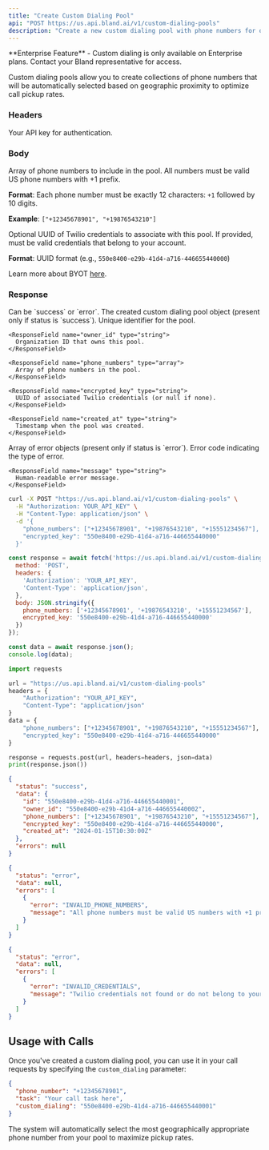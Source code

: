 ```yaml
---
title: "Create Custom Dialing Pool"
api: "POST https://us.api.bland.ai/v1/custom-dialing-pools"
description: "Create a new custom dialing pool with phone numbers for optimized call routing."
---
```


<Info>
  **Enterprise Feature** - Custom dialing is only available on Enterprise plans. Contact your Bland representative for access.
</Info>

Custom dialing pools allow you to create collections of phone numbers that will be automatically selected based on geographic proximity to optimize call pickup rates.

### Headers

<ParamField header="authorization" type="string" required>
  Your API key for authentication.
</ParamField>

### Body

<ParamField body="phone_numbers" type="array" required>
  Array of phone numbers to include in the pool. All numbers must be valid US phone numbers with +1 prefix.
  
  **Format**: Each phone number must be exactly 12 characters: `+1` followed by 10 digits.
  
  **Example**: `["+12345678901", "+19876543210"]`
</ParamField>

<ParamField body="encrypted_key" type="string">
  Optional UUID of Twilio credentials to associate with this pool. If provided, must be valid credentials that belong to your account.
  
  **Format**: UUID format (e.g., `550e8400-e29b-41d4-a716-446655440000`)

  Learn more about BYOT [here](/tutorials/custom-twilio).
</ParamField>

### Response

<ResponseField name="status" type="string">
  Can be `success` or `error`.
</ResponseField>

<ResponseField name="data" type="object">
  The created custom dialing pool object (present only if status is `success`).
  
  <Expandable title="data properties">
    <ResponseField name="id" type="string">
      Unique identifier for the pool.
    </ResponseField>
    
    <ResponseField name="owner_id" type="string">
      Organization ID that owns this pool.
    </ResponseField>
    
    <ResponseField name="phone_numbers" type="array">
      Array of phone numbers in the pool.
    </ResponseField>
    
    <ResponseField name="encrypted_key" type="string">
      UUID of associated Twilio credentials (or null if none).
    </ResponseField>
    
    <ResponseField name="created_at" type="string">
      Timestamp when the pool was created.
    </ResponseField>
  </Expandable>
</ResponseField>

<ResponseField name="errors" type="array">
  Array of error objects (present only if status is `error`).
  
  <Expandable title="error object properties">
    <ResponseField name="error" type="string">
      Error code indicating the type of error.
    </ResponseField>
    
    <ResponseField name="message" type="string">
      Human-readable error message.
    </ResponseField>
  </Expandable>
</ResponseField>

<RequestExample>

```bash cURL
curl -X POST "https://us.api.bland.ai/v1/custom-dialing-pools" \
  -H "Authorization: YOUR_API_KEY" \
  -H "Content-Type: application/json" \
  -d '{
    "phone_numbers": ["+12345678901", "+19876543210", "+15551234567"],
    "encrypted_key": "550e8400-e29b-41d4-a716-446655440000"
  }'
```

```javascript JavaScript
const response = await fetch('https://us.api.bland.ai/v1/custom-dialing-pools', {
  method: 'POST',
  headers: {
    'Authorization': 'YOUR_API_KEY',
    'Content-Type': 'application/json',
  },
  body: JSON.stringify({
    phone_numbers: ['+12345678901', '+19876543210', '+15551234567'],
    encrypted_key: '550e8400-e29b-41d4-a716-446655440000'
  })
});

const data = await response.json();
console.log(data);
```

```python Python
import requests

url = "https://us.api.bland.ai/v1/custom-dialing-pools"
headers = {
    "Authorization": "YOUR_API_KEY",
    "Content-Type": "application/json"
}
data = {
    "phone_numbers": ["+12345678901", "+19876543210", "+15551234567"],
    "encrypted_key": "550e8400-e29b-41d4-a716-446655440000"
}

response = requests.post(url, headers=headers, json=data)
print(response.json())
```

</RequestExample>

<ResponseExample>

```json Success Response
{
  "status": "success",
  "data": {
    "id": "550e8400-e29b-41d4-a716-446655440001",
    "owner_id": "550e8400-e29b-41d4-a716-446655440002",
    "phone_numbers": ["+12345678901", "+19876543210", "+15551234567"],
    "encrypted_key": "550e8400-e29b-41d4-a716-446655440000",
    "created_at": "2024-01-15T10:30:00Z"
  },
  "errors": null
}
```

```json Error Response - Invalid Phone Numbers
{
  "status": "error",
  "data": null,
  "errors": [
    {
      "error": "INVALID_PHONE_NUMBERS",
      "message": "All phone numbers must be valid US numbers with +1 prefix"
    }
  ]
}
```

```json Error Response - Invalid Credentials
{
  "status": "error",
  "data": null,
  "errors": [
    {
      "error": "INVALID_CREDENTIALS",
      "message": "Twilio credentials not found or do not belong to your account"
    }
  ]
}
```

</ResponseExample>

## Usage with Calls

Once you've created a custom dialing pool, you can use it in your call requests by specifying the `custom_dialing` parameter:

```json
{
  "phone_number": "+12345678901",
  "task": "Your call task here",
  "custom_dialing": "550e8400-e29b-41d4-a716-446655440001"
}
```

The system will automatically select the most geographically appropriate phone number from your pool to maximize pickup rates. 